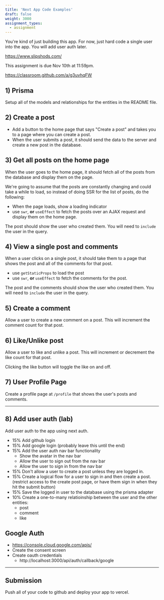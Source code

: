 ```yaml
---
title: 'Next App Code Examples'
draft: false
weight: 3000
assignment_types: 
  - assignment
---
```


You're kind of just building this app. For now, just hard code a single user into the app. You will add user auth later.

https://www.slipshods.com/

This assignment is due Nov 10th at 11:59pm.

https://classroom.github.com/a/g3uvhqFW

## 1) Prisma

Setup all of the models and relationships for the entities in the README file. 

## 2) Create a post 

* Add a button to the home page that says "Create a post" and takes you to a page where you can create a post.
* When the user submits a post, it should send the data to the server and create a new post in the database.

## 3) Get all posts on the home page

When the user goes to the home page, it should fetch all of the posts from the database and display them on the page.

We're going to assume that the posts are constantly changing and could take a while to load, so instead of doing SSR for the list of posts, do the following:

* When the page loads, show a loading indicator
* use `swr`, **or** `useEffect` to fetch the posts over an AJAX request and display them on the home page. 

The post should show the user who created them. You will need to `include` the user in the query.

## 4) View a single post and comments

When a user clicks on a single post, it should take them to a page that shows the post and all of the comments for that post.

* use `getStaticProps` to load the post 
* use `swr`, **or** `useEffect` to fetch the comments for the post. 

The post and the comments should show the user who created them. You will need to `include` the user in the query.

## 5) Create a comment

Allow a user to create a new comment on a post. This will increment the comment count for that post. 

## 6) Like/Unlike post

Allow a user to like and unlike a post. This will increment or decrement the like count for that post. 

Clicking the like button will toggle the like on and off.

## 7) User Profile Page 

Create a profile page at `/profile` that shows the user's posts and comments.

---

## 8) Add user auth (lab)

Add user auth to the app using next auth.

* 15% Add github login
* 15% Add google login (probably leave this until the end)
* 15% Add the user auth nav bar functionality
  * Show the avatar in the nav bar 
  * Allow the user to sign out from the nav bar
  * Allow the user to sign in from the nav bar 
* 15% Don't allow a user to create a post unless they are logged in. 
* 15% Create a logical flow for a user to sign in and then create a post. (restrict access to the create post page, or have them sign in when they hit the submit button)
* 15% Save the logged in user to the database using the prisma adapter 
* 10% Create a one-to-many relatioinship between the user and the other entities: 
  - post
  - comment
  - like

## Google Auth 

* https://console.cloud.google.com/apis/
* Create the consent screen 
* Create oauth credentials
  - http://localhost:3000/api/auth/callback/google

---

## Submission

Push all of your code to github and deploy your app to vercel.